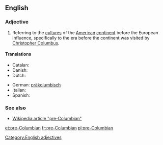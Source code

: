 ==English==

===Adjective===
{{en-adj|-|pos=[[pre-]][[Columbian]]}}

# Referring to the [[culture]]s of the [[American]] [[continent]] before the European influence, specifically to the era before the continent was visited by [[w:Christopher Columbus|Christopher Columbus]].

====Translations====
{{trans-top|before Christopher Columbus}}
* Catalan: {{t|ca|precolombí}}
* Danish: {{t|da|præ-columbiansk}}
* Dutch: {{t-|nl|precolumbiaans}}
{{trans-mid}}
* German: [[präkolumbisch]]
* Italian: {{t-|it|precolombiano}}
* Spanish: {{t-|es|precolombino}}
{{trans-bottom}}

===See also===
* [[w:pre-Columbian|Wikipedia article "pre-Columbian"]]

[[Category:English adjectives]]

[[et:pre-Columbian]]
[[fr:pre-Columbian]]
[[pl:pre-Columbian]]